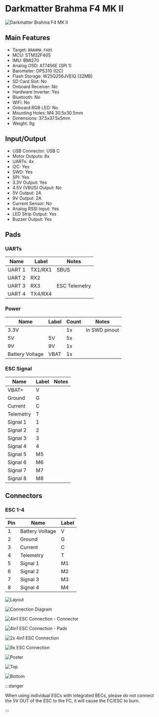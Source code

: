 
# Darkmatter Brahma F4 MK II

<Tabs>

<TabItem value="specifications" label="Specifications" default>

![Darkmatter Brahma F4 MK II](./BRAHMA_F405-images/BRAHMA_F405.jpg)

## Main Features

- Target: `BRAHMA_F405`
- MCU: STM32F405
- IMU: BMI270
- Analog OSD: AT7456E (SPI 1)
- Barometer: DPS310 (I2C)
- Flash Storage: W25Q256JVEIQ (32MB)
- SD Card Slot: No
- Onboard Receiver: No
- Hardware Inverter: Yes
- Bluetooth: No
- WiFi: No
- Onboard RGB LED: No
- Mounting Holes: M4 30.5x30.5mm
- Dimensions: 37.5x37.5x5mm
- Weight: 9g

## Input/Output

- USB Connector: USB C
- Motor Outputs: 8x
- UARTs: 4x
- I2C: Yes
- SWD: Yes
- SPI: Yes
- 3.3V Output: Yes
- 4.5V (VBUS) Output: No
- 5V Output: 2A
- 9V Output: 2A
- Current Sensor: No
- Analog RSSI Input: Yes
- LED Strip Output: Yes
- Buzzer Output: Yes

## Pads

### UARTs

| Name   | Label   | Notes         |
| ------ | ------- | ------------- |
| UART 1 | TX1/RX1 | SBUS          |
| UART 2 | RX2     |               |
| UART 3 | RX3     | ESC Telemetry |
| UART 4 | TX4/RX4 |               |

### Power

| Name            | Label | Count | Notes         |
| --------------- | ----- | ----- | ------------- |
| 3.3V            |       | 1x    | In SWD pinout |
| 5V              | 5V    | 5x    |               |
| 9V              | 9V    | 1x    |               |
| Battery Voltage | VBAT  | 1x    |               |

### ESC Signal

| Name      | Label | Notes |
| --------- | ----- | ----- |
| VBAT+     | V     |       |
| Ground    | G     |       |
| Current   | C     |       |
| Telemetry | T     |       |
| Signal 1  | 1     |       |
| Signal 2  | 2     |       |
| Signal 3  | 3     |       |
| Signal 4  | 4     |       |
| Signal 5  | M5    |       |
| Signal 6  | M6    |       |
| Signal 7  | M7    |       |
| Signal 8  | M8    |       |

## Connectors

### ESC 1-4

| Pin | Name            | Label |
| --- | --------------- | ----- |
| 1   | Battery Voltage | V     |
| 2   | Ground          | G     |
| 3   | Current         | C     |
| 4   | Telemetry       | T     |
| 5   | Signal 1        | M1    |
| 6   | Signal 2        | M2    |
| 7   | Signal 3        | M3    |
| 8   | Signal 4        | M4    |

</TabItem>

<TabItem value="wiring" label="Wiring Diagrams">

![Layout](./BRAHMA_F405-images/BRAHMA_F405-layout.jpg)

![Connection Diagram](./BRAHMA_F405-images/BRAHMA_F405-diagram.jpg)

![4in1 ESC Connection - Connector](./BRAHMA_F405-images/BRAHMA_F405-4in1-ESC-connector-diagram.jpg)

![4in1 ESC Connection - Pads](./BRAHMA_F405-images/BRAHMA_F405-4in1-ESC-soldering-diagram.jpg)

![2x 4in1 ESC Connection](./BRAHMA_F405-images/BRAHMA_F405-2x-4in1-ESC-diagram.jpg)

![8x ESC Connection](./BRAHMA_F405-images/BRAHMA_F405-8x-ESC-diagram.jpg)

</TabItem>

<TabItem value="photos" label="Photos">

![Poster](./BRAHMA_F405-images/BRAHMA_F405-poster.jpg)

![Top](./BRAHMA_F405-images/BRAHMA_F405-top.jpg)

![Bottom](./BRAHMA_F405-images/BRAHMA_F405-bottom.jpg)

</TabItem>

<TabItem value="notes" label="Notes">

:::danger

When using individual ESCs with integrated BECs, please do not connect the 5V OUT of the ESC to the FC, it will cause the FC/ESC to burn.

:::

</TabItem>
	
</Tabs>
